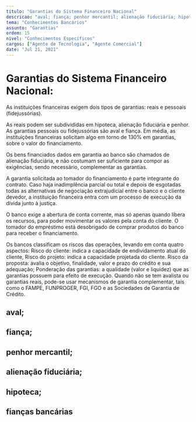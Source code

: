 ```yaml
---
titulo: "Garantias do Sistema Financeiro Nacional"
descricao: "aval; fiança; penhor mercantil; alienação fiduciária; hipoteca; fianças bancárias"
tema: "Conhecimentos Bancários"
assunto: "Garantias"
ordem: 15
nivel: "Conhecimentos Específicos"
cargos: ["Agente de Tecnologia", "Agente Comercial"]
date: "Jul 21, 2021"
---
```


# Garantias do Sistema Financeiro Nacional: 

As instituições financeiras exigem dois tipos de garantias: reais e pessoais (fidejussórias).

As reais podem ser subdivididas em hipoteca, alienação fiduciária e penhor. As garantias pessoais ou fidejussórias são aval e fiança. Em média, as instituições financeiras solicitam algo em torno de 130% em garantias, sobre o valor do financiamento.

Os bens financiados dados em garantia ao banco são chamados de alienação fiduciária, e não costumam ser suficiente para compor as exigências, sendo necessário, complementar as garantias.

A garantia solicitada ao tomador do financiamento é parte integrante do contrato. Caso haja inadimplência parcial ou total e depois de esgotadas todas as alternativas de negociação extrajudicial entre o banco e o cliente devedor, a instituição financeira entra com um processo de execução da dívida junto à justiça.

O banco exige a abertura de conta corrente, mas só apenas quando libera os recursos, para poder movimentar os valores pela conta do cliente. O tomador do empréstimo está desobrigado de comprar produtos do banco para receber o financiamento.

Os bancos classificam os riscos das operações, levando em conta quatro aspectos:
Risco do cliente: indica a capacidade de endividamento atual do cliente,
Risco do projeto: indica a capacidade projetada do cliente.
Risco da proposta: avalia o objetivo, finalidade, valor e prazo do crédito e sua adequação;
Ponderação das garantias: a qualidade (valor e liquidez) que as garantias possuem para efeito de execução.
Quando não se tem avalista ou garantias reais, pode-se usar mecanismos de garantia complementar, tais como o FAMPE, FUNPROGER, FGI, FGO e as Sociedades de Garantia de Crédito.


## aval; 
## fiança; 
## penhor mercantil; 
## alienação fiduciária; 
## hipoteca; 
## fianças bancárias